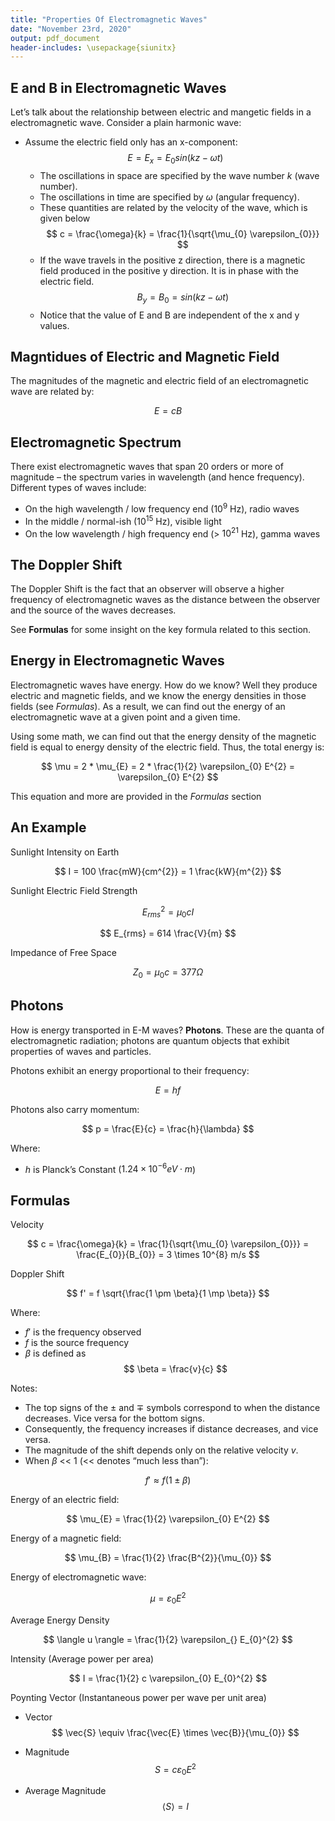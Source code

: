 ```yaml
---
title: "Properties Of Electromagnetic Waves"
date: "November 23rd, 2020"
output: pdf_document
header-includes: \usepackage{siunitx}
---
```


## E and B in Electromagnetic Waves

Let's talk about the relationship between electric and mangetic fields in a electromagnetic wave. Consider a plain harmonic wave:

* Assume the electric field only has an x-component:
$$
E = E_{x} = E_{0} sin( kz - \omega t )
$$
  * The oscillations in space are specified by the wave number $k$ (wave number).
  * The oscillations in time are specified by $\omega$ (angular frequency).
  * These quantities are related by the velocity of the wave, which is given below
  $$
  c = \frac{\omega}{k} = \frac{1}{\sqrt{\mu_{0} \varepsilon_{0}}}
  $$
  * If the wave travels in the positive z direction, there is a magnetic field produced in the positive y direction. It is in phase with the electric field.
  $$
  B_{y} = B_{0} = sin ( kz - \omega t )
  $$
  * Notice that the value of E and B are independent of the x and y values.

## Magntidues of Electric and Magnetic Field

The magnitudes of the magnetic and electric field of an electromagnetic wave are related by:

$$
E = cB
$$

## Electromagnetic Spectrum

There exist electromagnetic waves that span 20 orders or more of magnitude -- the spectrum varies in wavelength (and hence frequency). Different types of waves include:

* On the high wavelength / low frequency end ($10^{9}$ Hz), radio waves
* In the middle / normal-ish ($10^{15}$ Hz), visible light
* On the low wavelength / high frequency end (> $10^{21}$ Hz), gamma waves

## The Doppler Shift

The Doppler Shift is the fact that an observer will observe a higher frequency of electromagnetic waves as the distance between the observer and the source of the waves decreases.

See **Formulas** for some insight on the key formula related to this section.

## Energy in Electromagnetic Waves

Electromagnetic waves have energy. How do we know? Well they produce electric and magnetic fields, and we know the energy densities in those fields (see *Formulas*). As a result, we can find out the energy of an electromagnetic wave at a given point and a given time.

Using some math, we can find out that the energy density of the magnetic field is equal to energy density of the electric field. Thus, the total energy is:

$$
\mu = 2 * \mu_{E} = 2 * \frac{1}{2} \varepsilon_{0} E^{2} = \varepsilon_{0} E^{2}
$$

This equation and more are provided in the *Formulas* section

## An Example

Sunlight Intensity on Earth

$$
I = 100 \frac{mW}{cm^{2}} = 1 \frac{kW}{m^{2}}
$$

Sunlight Electric Field Strength

$$
E^{2}_{rms} = \mu_{0} c I
$$

$$
E_{rms} = 614 \frac{V}{m}
$$

Impedance of Free Space

$$
Z_{0} = \mu_{0} c = 377 \Omega
$$

## Photons

How is energy transported in E-M waves? **Photons**. These are the quanta of electromagnetic radiation; photons are quantum objects that exhibit properties of waves and particles.

Photons exhibit an energy proportional to their frequency:

$$
E = hf
$$

Photons also carry momentum:

$$
p = \frac{E}{c} = \frac{h}{\lambda}
$$

Where:

* $h$ is Planck's Constant ($1.24 \times 10^{-6} eV \cdot m$)

## Formulas

Velocity

$$
c = \frac{\omega}{k} = \frac{1}{\sqrt{\mu_{0} \varepsilon_{0}}} = \frac{E_{0}}{B_{0}} = 3 \times 10^{8} m/s
$$

Doppler Shift

$$
f' = f \sqrt{\frac{1 \pm \beta}{1 \mp \beta}}
$$

Where:

* $f'$ is the frequency observed
* $f$ is the source frequency
* $\beta$ is defined as
$$
\beta = \frac{v}{c}
$$

Notes:

* The top signs of the $\pm$ and $\mp$ symbols correspond to when the distance decreases. Vice versa for the bottom signs.
* Consequently, the frequency increases if distance decreases, and vice versa.
* The magnitude of the shift depends only on the relative velocity $v$.
* When $\beta$ << 1 (<< denotes "much less than"):

$$
f' \approx f (1 \pm \beta )
$$

Energy of an electric field:

$$
\mu_{E} = \frac{1}{2} \varepsilon_{0} E^{2}
$$

Energy of a magnetic field:

$$
\mu_{B} = \frac{1}{2} \frac{B^{2}}{\mu_{0}}
$$

Energy of electromagnetic wave:

$$
\mu = \varepsilon_{0} E^{2}
$$

Average Energy Density

$$
\langle u \rangle = \frac{1}{2} \varepsilon_{} E_{0}^{2}
$$

Intensity (Average power per area)

$$
I = \frac{1}{2} c \varepsilon_{0} E_{0}^{2}
$$

Poynting Vector (Instantaneous power per wave per unit area)

* Vector
$$
\vec{S} \equiv \frac{\vec{E} \times \vec{B}}{\mu_{0}}
$$

* Magnitude
$$
S = c \varepsilon_{0} E^{2}
$$

* Average Magnitude
$$
\langle S \rangle = I
$$
